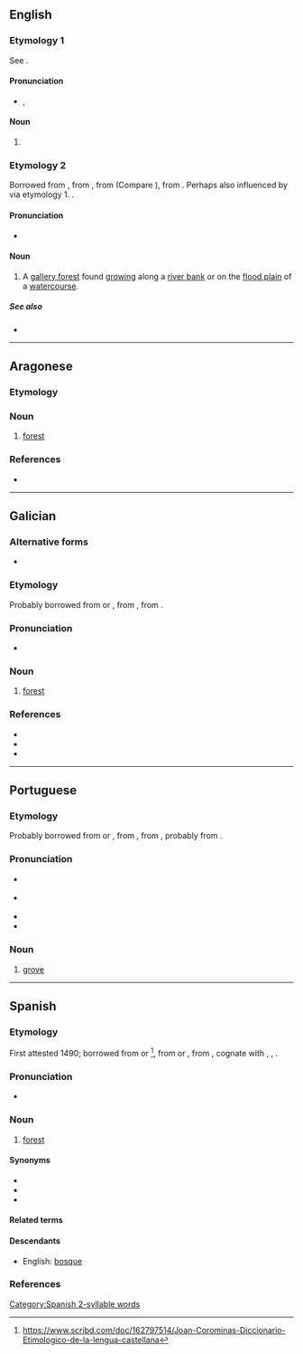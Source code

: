 {{also|Bosque}}
==English==

===Etymology 1===
See {{m|en|bosk}}.

====Pronunciation====
* {{a|RP}} {{enPR|bŏsk}}, {{IPA|/bɒsk/|lang=en}}

====Noun====
{{en-noun}}

# {{rare spelling of|bosk|lang=en}} {{defdate|19th century}}

===Etymology 2===
Borrowed from {{bor|en|es|bosque|t=forest}}, from {{der|en|LL.|boscus}}, from {{der|en|frk|*busc}} (Compare {{cog|dum|busch}}), from {{der|en|gem-pro|*buskaz|t=forest, woods}}. Perhaps also influenced by {{m|en|bosk}} via etymology 1. {{doublet|bush|lang=en}}.

====Pronunciation====
* {{IPA|/ˈbɒsˌkeɪ/|lang=en}}

====Noun====
{{en-noun}}

# {{lb|en|southern|_|US}} A [[gallery forest]] found [[grow]]ing along a [[river bank]] or on the [[flood plain]] of a [[watercourse]].

=====See also=====
* {{pedialite}}

----

==Aragonese==

===Etymology===
{{rfe|an}}

===Noun===
{{an-noun|m|bosques}}
# [[forest]]

===References===
* {{R:DBLA}}

----

==Galician==

===Alternative forms===
* {{l|gl|brosque}}

===Etymology===
Probably borrowed from {{bor|gl|ca|-}} or {{bor|gl|oc|bosc}}, from {{der|gl|LL.|boscus}}, from {{der|gl|gem-pro|*buskaz}}.

===Pronunciation===
* {{IPA|/ˈbɔske/|lang=gl}}

===Noun===
{{gl-noun|m}}

# [[forest]]

===References===
* {{R:DDLG}}
* {{R:TILG}}
* {{R:TLPGP}}

----

==Portuguese==

===Etymology===
Probably borrowed from {{bor|pt|ca|-}} or {{bor|pt|oc|bosc}}, from {{der|pt|LL.|boscus}}, from {{der|pt|gem-pro|*buskaz|t=bush, thicket}}, probably from {{der|pt|ine-pro|*bʰuH-|t=to grow}}.

===Pronunciation===
* {{a|Brazil}} {{IPA|/ˈbɔs.ki/|lang=pt}}
* {{a|Portugal}} {{IPA|/ˈbɔʃ.kɨ/|lang=pt}}
* {{hyphenation|bos|que|lang=pt}}
* {{rhymes|ɔski|lang=pt}}

===Noun===
{{pt-noun|m}}

# [[grove]]

----

==Spanish==

===Etymology===
First attested 1490; borrowed from {{bor|es|ca|-}} or {{bor|es|oc|bosc}}<ref>https://www.scribd.com/doc/162797514/Joan-Corominas-Diccionario-Etimologico-de-la-lengua-castellana</ref>, from {{der|es|LL.|boscus}} or {{der|es|VL.|*buscus}}, from {{der|es|gem-pro|*buskaz}}, cognate with {{cog|en|bush}}, {{cog|fr|bois}}, {{cog|it|bosco}}.

===Pronunciation===
* {{es-IPA}}

===Noun===
{{es-noun|m}}

# [[forest]]

====Synonyms====
* {{l|es|floresta}}
* {{l|es|foresta}}
* {{l|es|selva}}

====Related terms====
{{rel4|boscoso|{{l|es|bosquejar|pos=v}}|{{l|es|bosquejo|g=m}}|{{l|es|bosquete|g=m}}|{{l|es|bosquimano|pos=a}}|{{l|es|bosquimano|g=m|pos=n}}|emboscar|lang=es}}

====Descendants====
* English: [[bosque#Etymology 2|bosque]]

===References===
<references/>

[[Category:Spanish 2-syllable words]]